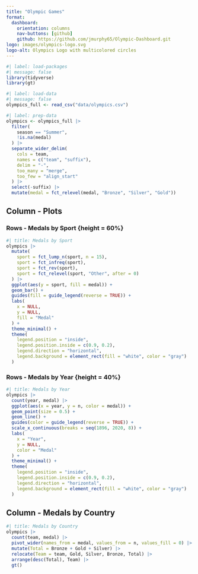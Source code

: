 ```yaml
---
title: "Olympic Games"
format: 
  dashboard:
    orientation: columns
    nav-buttons: [github]
    github: https://github.com/jmurphy65/Olympic-Dashboard.git
logo: images/olympics-logo.svg
logo-alt: Olympics Logo with multicolored circles
---
```


```r
#| label: load-packages
#| message: false
library(tidyverse)
library(gt)
```

```r
#| label: load-data
#| message: false
olympics_full <- read_csv("data/olympics.csv")
```

```r
#| label: prep-data
olympics <- olympics_full |>
  filter(
    season == "Summer",
    !is.na(medal)
  ) |>
  separate_wider_delim(
    cols = team, 
    names = c("team", "suffix"), 
    delim = "-", 
    too_many = "merge", 
    too_few = "align_start"
  ) |>
  select(-suffix) |>
  mutate(medal = fct_relevel(medal, "Bronze", "Silver", "Gold"))
```

## Column - Plots

### Rows - Medals by Sport {height = 60%}

```r
#| title: Medals by Sport
olympics |>
  mutate(
    sport = fct_lump_n(sport, n = 15),
    sport = fct_infreq(sport),
    sport = fct_rev(sport),
    sport = fct_relevel(sport, "Other", after = 0)
  ) |>
  ggplot(aes(y = sport, fill = medal)) +
  geom_bar() +
  guides(fill = guide_legend(reverse = TRUE)) +
  labs(
    x = NULL,
    y = NULL,
    fill = "Medal"
  ) +
  theme_minimal() +
  theme(
    legend.position = "inside",
    legend.position.inside = c(0.9, 0.2),
    legend.direction = "horizontal",
    legend.background = element_rect(fill = "white", color = "gray")
  )
```

### Rows - Medals by Year {height = 40%}

```r
#| title: Medals by Year
olympics |>
  count(year, medal) |>
  ggplot(aes(x = year, y = n, color = medal)) +
  geom_point(size = 0.5) +
  geom_line() +
  guides(color = guide_legend(reverse = TRUE)) +
  scale_x_continuous(breaks = seq(1896, 2020, 8)) +
  labs(
    x = "Year",
    y = NULL,
    color = "Medal"
  ) +
  theme_minimal() +
  theme(
    legend.position = "inside",
    legend.position.inside = c(0.9, 0.2),
    legend.direction = "horizontal",
    legend.background = element_rect(fill = "white", color = "gray")
  )
```

## Column - Medals by Country

```r
#| title: Medals by Country
olympics |>
  count(team, medal) |>
  pivot_wider(names_from = medal, values_from = n, values_fill = 0) |>
  mutate(Total = Bronze + Gold + Silver) |>
  relocate(Team = team, Gold, Silver, Bronze, Total) |>
  arrange(desc(Total), Team) |>
  gt()
```
